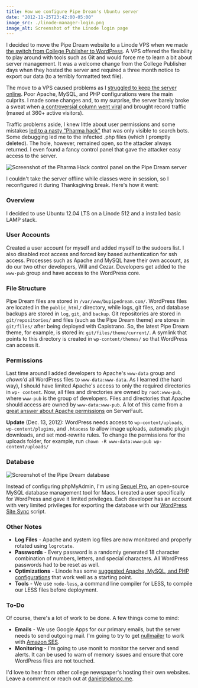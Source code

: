 ```yaml
---
title: How we configure Pipe Dream's Ubuntu server
date: "2012-11-25T23:42:00-05:00"
image_src: ./linode-manager-login.png
image_alt: Screenshot of the Linode login page
---
```


I decided to move the Pipe Dream website to a Linode VPS when we made [the switch from College Publisher to WordPress](/blog/from-college-publisher-to-wordpress/). A VPS offered the flexibility to play around with tools such as Git and would force me to learn a bit about server management. It was a welcome change from the College Publisher days when they hosted the server and required a three month notice to export our data (to a terribly formatted text file).

The move to a VPS caused problems as I [struggled to keep the server online](/blog/spring-fling-concert-announcement-takes-down-the-pipe/). Poor Apache, MySQL, and PHP configurations were the main culprits. I made some changes and, to my surprise, the server barely broke a sweat when [a controversial column went viral](/blog/recent-updates/) and brought record traffic (maxed at 360+ active visitors).

Traffic problems aside, I knew little about user permissions and some mistakes [led to a nasty "Pharma hack"](/blog/wordpress-pharma-hack/) that was only visible to search bots. Some debugging led me to the infected .php files (which I promptly deleted). The hole, however, remained open, so the attacker always returned. I even found a fancy control panel that gave the attacker easy access to the server.

![Screenshot of the Pharma Hack control panel on the Pipe Dream server](./pipe-dream-pharma-hack-server.png)

I couldn't take the server offline while classes were in session, so I reconfigured it during Thanksgiving break. Here's how it went:

### Overview

I decided to use Ubuntu 12.04 LTS on a Linode 512 and a installed basic LAMP stack.

### User Accounts

Created a user account for myself and added myself to the sudoers list. I also disabled root access and forced key based authentication for ssh access. Processes such as Apache and MySQL have their own account, as do our two other developers, Will and Cezar. Developers get added to the `www-pub` group and have access to the WordPress core.

### File Structure

Pipe Dream files are stored in `/var/www/bupipedream.com/`. WordPress files are located in the `public_html/` directory, while logs, git files, and database backups are stored in `log`, `git`, and `backup`. Git repositories are stored in `git/repositories/` and files (such as the Pipe Dream theme) are stores in `git/files/` after being deployed with Capistrano. So, the latest Pipe Dream theme, for example, is stored in: `git/files/theme/current/`. A symlink that points to this directory is created in `wp-content/themes/` so that WordPress can access it.

### Permissions

Last time around I added developers to Apache's `www-data` group and _chown'd_ all WordPress files to `www-data:www-data`. As I learned (the hard way), I should have limited Apache's access to only the required directories in `wp- content`. Now, all files and directories are owned by `root:www-pub`, where `www-pub` is the group of developers. Files and directories that Apache should access are owned by `www-data:www-pub`. A lot of this came from a [great answer about Apache permissions](http://serverfault.com/a/65416) on ServerFault.

**Update** (Dec. 13, 2012): WordPress needs access to `wp-content/uploads`, `wp-content/plugins`, and `.htacess` to allow image uploads, automatic plugin downloads, and set mod-rewrite rules. To change the permissions for the uploads folder, for example, run `chown -R www-data:www-pub wp-content/uploads/`

### Database

![Screenshot of the Pipe Dream database](./pipe-dream-database.png)

Instead of configuring phpMyAdmin, I'm using [Sequel Pro](http://www.sequelpro.com/), an open-source MySQL database management tool for Macs. I created a user specifically for WordPress and gave it limited privileges. Each developer has an account with very limited privileges for exporting the database with our [WordPress Site Sync](https://github.com/bupipedream/WordPress-Article-Deck) script.

### Other Notes

- **Log Files** \- Apache and system log files are now monitored and properly rotated using `logrotate`.
- **Passwords** \- Every password is a randomly generated 18 character combination of numbers, letters, and special characters. All WordPress passwords had to be reset as well.
- **Optimizations** \- Linode has some [suggested Apache, MySQL, and PHP configurations](http://library.linode.com/hosting-website) that work well as a starting point.
- **Tools** \- We use `node-less`, a command line compiler for LESS, to compile our LESS files before deployment.

### To-Do

Of course, there's a lot of work to be done. A few things come to mind:

- **Emails** \- We use Google Apps for our primary emails, but the server needs to send outgoing mail. I'm going to try to get [nullmailer](http://untroubled.org/nullmailer/) to work with [Amazon SES](http://aws.amazon.com/ses/).
- **Monitoring** \- I'm going to use monit to monitor the server and send alerts. It can be used to warn of memory issues and ensure that core WordPress files are not touched.

I'd love to hear from other college newspaper's hosting their own websites. Leave a comment or reach out at [daniel@danoc.me](mailto:daniel@danoc.me).
